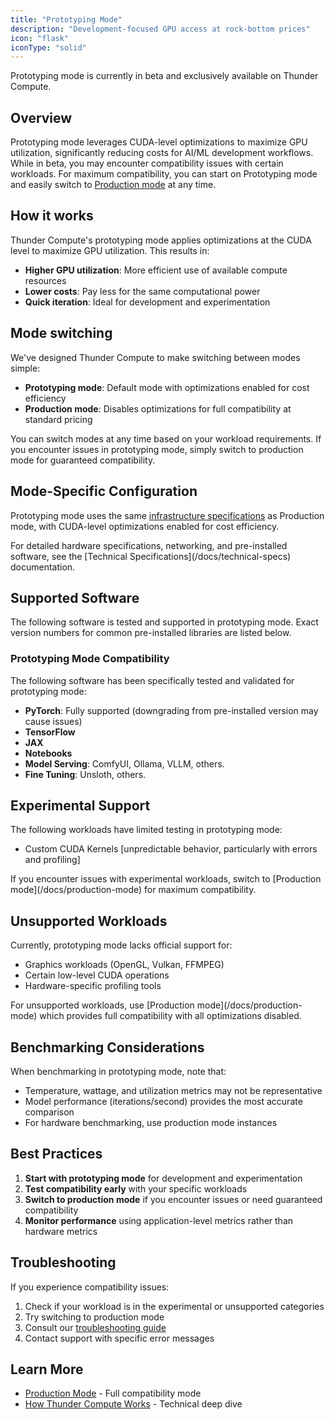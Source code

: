 ```yaml
---
title: "Prototyping Mode"
description: "Development-focused GPU access at rock-bottom prices"
icon: "flask"
iconType: "solid"
---
```


<Note>
  Prototyping mode is currently in beta and exclusively available on Thunder Compute.
</Note>

## Overview

Prototyping mode leverages CUDA-level optimizations to maximize GPU utilization, significantly reducing costs for AI/ML development workflows. While in beta, you may encounter compatibility issues with certain workloads. For maximum compatibility, you can start on Prototyping mode and easily switch to [Production mode](/docs/production-mode) at any time.

## How it works

Thunder Compute's prototyping mode applies optimizations at the CUDA level to maximize GPU utilization. This results in:

- **Higher GPU utilization**: More efficient use of available compute resources
- **Lower costs**: Pay less for the same computational power
- **Quick iteration**: Ideal for development and experimentation

## Mode switching

We've designed Thunder Compute to make switching between modes simple:

- **Prototyping mode**: Default mode with optimizations enabled for cost efficiency
- **Production mode**: Disables optimizations for full compatibility at standard pricing

You can switch modes at any time based on your workload requirements. If you encounter issues in prototyping mode, simply switch to production mode for guaranteed compatibility.

## Mode-Specific Configuration

Prototyping mode uses the same [infrastructure specifications](/docs/technical-specs#instance-infrastructure) as Production mode, with CUDA-level optimizations enabled for cost efficiency.

<Note>
  For detailed hardware specifications, networking, and pre-installed software, see the [Technical Specifications](/docs/technical-specs) documentation.
</Note>

## Supported Software

The following software is tested and supported in prototyping mode. Exact version numbers for common pre-installed libraries are listed below.

### Prototyping Mode Compatibility

The following software has been specifically tested and validated for prototyping mode:

- **PyTorch**: Fully supported (downgrading from pre-installed version may cause issues)
- **TensorFlow**
- **JAX**
- **Notebooks**
- **Model Serving**: ComfyUI, Ollama, VLLM, others.
- **Fine Tuning**: Unsloth, others.

## Experimental Support

The following workloads have limited testing in prototyping mode:

- Custom CUDA Kernels [unpredictable behavior, particularly with errors and profiling]

<Note>
  If you encounter issues with experimental workloads, switch to [Production mode](/docs/production-mode) for maximum compatibility.
</Note>

## Unsupported Workloads

Currently, prototyping mode lacks official support for:
- Graphics workloads (OpenGL, Vulkan, FFMPEG)
- Certain low-level CUDA operations
- Hardware-specific profiling tools

<Tip>
  For unsupported workloads, use [Production mode](/docs/production-mode) which provides full compatibility with all optimizations disabled.
</Tip>

## Benchmarking Considerations

When benchmarking in prototyping mode, note that:
- Temperature, wattage, and utilization metrics may not be representative
- Model performance (iterations/second) provides the most accurate comparison
- For hardware benchmarking, use production mode instances

## Best Practices

1. **Start with prototyping mode** for development and experimentation
2. **Test compatibility early** with your specific workloads
3. **Switch to production mode** if you encounter issues or need guaranteed compatibility
4. **Monitor performance** using application-level metrics rather than hardware metrics

## Troubleshooting

If you experience compatibility issues:

1. Check if your workload is in the experimental or unsupported categories
2. Try switching to production mode
3. Consult our [troubleshooting guide](/docs/troubleshooting)
4. Contact support with specific error messages

## Learn More

- [Production Mode](/docs/production-mode) - Full compatibility mode
- [How Thunder Compute Works](https://www.thundercompute.com/blog/how-thunder-compute-works-gpu-over-tcp) - Technical deep dive